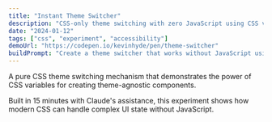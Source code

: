 ```yaml
---
title: "Instant Theme Switcher"
description: "CSS-only theme switching with zero JavaScript using CSS variables"
date: "2024-01-12"
tags: ["css", "experiment", "accessibility"]
demoUrl: "https://codepen.io/kevinhyde/pen/theme-switcher"
buildPrompt: "Create a theme switcher that works without JavaScript using only CSS variables and radio buttons"
---
```


A pure CSS theme switching mechanism that demonstrates the power of CSS variables for creating theme-agnostic components.

Built in 15 minutes with Claude's assistance, this experiment shows how modern CSS can handle complex UI state without JavaScript.